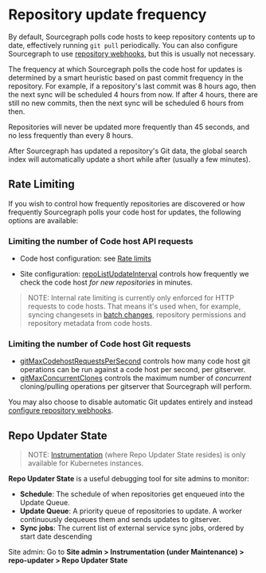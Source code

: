 # Repository update frequency

By default, Sourcegraph polls code hosts to keep repository contents up to date, effectively running `git pull` periodically. You can also configure Sourcegraph to use [repository webhooks](/admin/repo/webhooks), but this is usually not necessary.

The frequency at which Sourcegraph polls the code host for updates is determined by a smart heuristic based on past commit frequency in the repository. For example, if a repository's last commit was 8 hours ago, then the next sync will be scheduled 4 hours from now. If after 4 hours, there are still no new commits, then the next sync will be scheduled 6 hours from then.

Repositories will never be updated more frequently than 45 seconds, and no less frequently than every 8 hours.

After Sourcegraph has updated a repository's Git data, the global search index will automatically update a short while after (usually a few minutes).

## Rate Limiting
If you wish to control how frequently repositories are discovered or how frequently Sourcegraph polls your code host for updates, the following options are available:

### Limiting the number of Code host API requests

- Code host configuration: see [Rate limits](/admin/code_hosts/rate_limits)

- Site configuration: [repoListUpdateInterval](/admin/config/site_config#repoListUpdateInterval) controls how frequently we check the code host _for new repositories_ in minutes.

> NOTE: Internal rate limiting is currently only enforced for HTTP requests to code hosts. That means it's used when, for example, syncing changesets in [batch changes](/batch-changes/), repository permissions and repository metadata from code hosts.

### Limiting the number of Code host Git requests

- [gitMaxCodehostRequestsPerSecond](/admin/config/site_config#gitMaxCodehostRequestsPerSecond) controls how many code host git operations can be run against a code host per second, per gitserver.
- [gitMaxConcurrentClones](/admin/config/site_config#gitMaxConcurrentClones) controls the maximum number of _concurrent_ cloning/pulling operations per gitserver that Sourcegraph will perform.

You may also choose to disable automatic Git updates entirely and instead [configure repository webhooks](/admin/repo/webhooks).

## Repo Updater State

> NOTE: [Instrumentation](/admin/faq#i-am-getting-error-cluster-information-not-available-in-the-instrumentation-page-what-should-i-do) (where Repo Updater State resides) is only available for Kubernetes instances.

**Repo Updater State** is a useful debugging tool for site admins to monitor:

- **Schedule**: The schedule of when repositories get enqueued into the Update Queue.
- **Update Queue**: A priority queue of repositories to update. A worker continuously dequeues them and sends updates to gitserver.
- **Sync jobs**: The current list of external service sync jobs, ordered by start date descending

Site admin: Go to **Site admin > Instrumentation (under Maintenance) > repo-updater > Repo Updater State**
